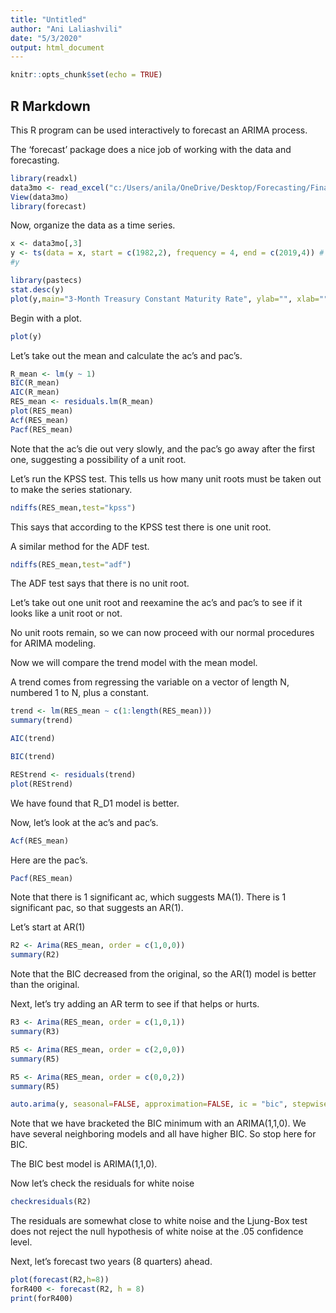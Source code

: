 ---
title: "Untitled"
author: "Ani Laliashvili"
date: "5/3/2020"
output: html_document
---

```{r setup, include=FALSE}
knitr::opts_chunk$set(echo = TRUE)
```


## R Markdown

This R program can be used interactively to forecast an ARIMA process.

The 'forecast' package does a nice job of working with the data and forecasting.


```{r}
library(readxl)
data3mo <- read_excel("c:/Users/anila/OneDrive/Desktop/Forecasting/Final/ARIMA/DGS3MO.xls")
View(data3mo)
library(forecast)
```
Now, organize the data as a time series. 

```{r}
x <- data3mo[,3]
y <- ts(data = x, start = c(1982,2), frequency = 4, end = c(2019,4)) # data start in 1982Q1 and end in 2019Q4.
#y 

```



```{r}
library(pastecs)
stat.desc(y)
plot(y,main="3-Month Treasury Constant Maturity Rate", ylab="", xlab="")
```

Begin with a plot.

```{r}
plot(y)
```

Let's take out the mean and calculate the ac's and pac's. 

```{r}
R_mean <- lm(y ~ 1)
BIC(R_mean)
AIC(R_mean)
RES_mean <- residuals.lm(R_mean)
plot(RES_mean)
Acf(RES_mean)
Pacf(RES_mean)


```

Note that the ac's die out very slowly, and the pac's go away after the first one, suggesting a possibility of a unit root.

Let's run the KPSS test. This tells us how many unit roots must be taken out to make the series stationary. 

```{r}
ndiffs(RES_mean,test="kpss")


```

This says that according to the KPSS test there is one unit root.

A similar method for the ADF test.

```{r}
ndiffs(RES_mean,test="adf")
```

The ADF test says that there is no unit root.

Let's take out one unit root and reexamine the ac's and pac's to see if it looks like a unit root or not.

No unit roots remain, so we can now proceed with our normal procedures for ARIMA modeling.

Now we will compare the trend model with the mean model.

A trend comes from regressing the variable on a vector of length N, numbered 1 to N, plus a constant.

```{r}
trend <- lm(RES_mean ~ c(1:length(RES_mean)))
summary(trend)
```

```{r}
AIC(trend)
```

```{r}
BIC(trend)
```

```{r}
REStrend <- residuals(trend)
plot(REStrend)
```

We have found that R_D1 model is better.


Now, let's look at the ac's and pac's. 


```{r}

Acf(RES_mean)

```

Here are the pac's.

```{r}
Pacf(RES_mean)
```
Note that there is 1 significant ac, which suggests MA(1). There is 1 significant pac, so that suggests an AR(1).

Let's start at AR(1)




```{r}
R2 <- Arima(RES_mean, order = c(1,0,0)) 
summary(R2)

```
Note that the BIC decreased from the original, so the AR(1) model is better than the original.

Next, let's try adding an AR term to see if that helps or hurts.

```{r}
R3 <- Arima(RES_mean, order = c(1,0,1)) 
summary(R3)
```

```{r}
R5 <- Arima(RES_mean, order = c(2,0,0)) 
summary(R5)
```

```{r}
R5 <- Arima(RES_mean, order = c(0,0,2)) 
summary(R5)
```


```{r}
auto.arima(y, seasonal=FALSE, approximation=FALSE, ic = "bic", stepwise=FALSE)
```

Note that we have bracketed the BIC minimum with an ARIMA(1,1,0). We have several neighboring models and all have higher BIC. So stop here for BIC. 


The BIC best model is ARIMA(1,1,0).

Now let's check the residuals for white noise 


```{r}
checkresiduals(R2)
```


The residuals are somewhat close to white noise and the Ljung-Box test does not reject the null hypothesis of white noise at the .05 confidence level. 

Next, let’s forecast two years (8 quarters) ahead.

```{r}
plot(forecast(R2,h=8))
forR400 <- forecast(R2, h = 8) 
print(forR400)
```
